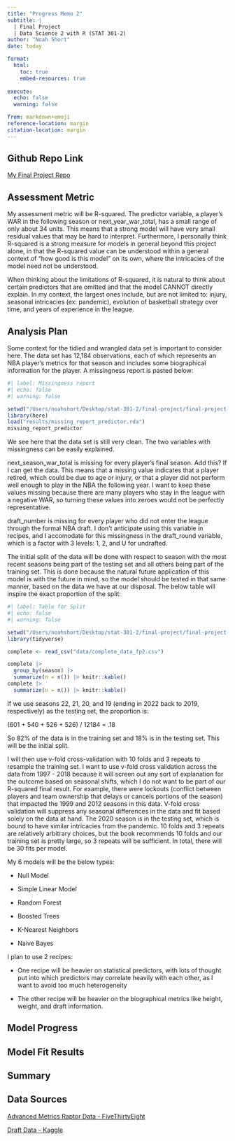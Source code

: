 ```yaml
---
title: "Progress Memo 2"
subtitle: |
  | Final Project 
  | Data Science 2 with R (STAT 301-2)
author: "Noah Short"
date: today

format:
  html:
    toc: true
    embed-resources: true
    
execute:
  echo: false
  warning: false

from: markdown+emoji 
reference-location: margin
citation-location: margin
---
```


::: {.callout-tip icon=false}

## Github Repo Link

[My Final Project Repo](https://github.com/stat301-2-2024-winter/final-project-2-noahshort.git)

:::

## Assessment Metric
My assessment metric will be R-squared. The predictor variable, a player's WAR in the following season or next_year_war_total, has a small range of only about 34 units. This means that a strong model will have very small residual values that may be hard to interpret. Furthermore, I personally think R-squared is a strong measure for models in general beyond this project alone, in that the R-squared value can be understood within a general context of "how good is this model" on its own, where the intricacies of the model need not be understood.

When thinking about the limitations of R-squared, it is natural to think about certain predictors that are omitted and that the model CANNOT directly explain. In my context, the largest ones include, but are not limited to: injury, seasonal intricacies (ex: pandemic), evolution of basketball strategy over time, and years of experience in the league.

## Analysis Plan
Some context for the tidied and wrangled data set is important to consider here. The data set has 12,184 observations, each of which represents an NBA player's metrics for that season and includes some biographical information for the player. A missingness report is pasted below:

```r
#| label: Missingness report
#| echo: false
#| warning: false

setwd("/Users/noahshort/Desktop/stat-301-2/final-project/final-project-2")
library(here)
load("results/missing_report_predictor.rda")
missing_report_predictor
```

We see here that the data set is still very clean. The two variables with missingness can be easily explained.

next_season_war_total is missing for every player's final season. Add this? If I can get the data. This means that a missing value indicates that a player retired, which could be due to age or injury, or that a player did not perform well enough to play in the NBA the following year. I want to keep these values missing because there are many players who stay in the league with a negative WAR, so turning these values into zeroes would not be perfectly representative.

draft_number is missing for every player who did not enter the league through the formal NBA draft. I don't anticipate using this variable in recipes, and I accomodate for this missingness in the draft_round variable, which is a factor with 3 levels: 1, 2, and U for undrafted.

The initial split of the data will be done with respect to season with the most recent seasons being part of the testing set and all others being part of the training set. This is done because the natural future application of this model is with the future in mind, so the model should be tested in that same manner, based on the data we have at our disposal. The below table will inspire the exact proportion of the split:

```r
#| label: Table for Split
#| echo: false
#| warning: false

setwd("/Users/noahshort/Desktop/stat-301-2/final-project/final-project-2")
library(tidyverse)

complete <- read_csv("data/complete_data_fp2.csv")

complete |> 
  group_by(season) |> 
  summarize(n = n()) |> knitr::kable()
complete |> 
  summarize(n = n()) |> knitr::kable()
```
If we use seasons 22, 21, 20, and 19 (ending in 2022 back to 2019, respectively) as the testing set, the proportion is: 

(601 + 540 + 526 + 526) / 12184 = .18

So 82% of the data is in the training set and 18% is in the testing set. This will be the initial split.


I will then use v-fold cross-validation with 10 folds and 3 repeats to resample the training set. I want to use v-fold cross validation across the data from 1997 - 2018 because it will screen out any sort of explanation for the outcome based on seasonal shifts, which I do not want to be part of our R-squared final result. For example, there were lockouts (conflict between players and team ownership that delays or cancels portions of the season) that impacted the 1999 and 2012 seasons in this data. V-fold cross validation will suppress any seasonal differences in the data and fit based solely on the data at hand. The 2020 season is in the testing set, which is bound to have similar intricacies from the pandemic. 10 folds and 3 repeats are relatively arbitrary choices, but the book recommends 10 folds and our training set is pretty large, so 3 repeats will be sufficient. In total, there will be 30 fits per model.


My 6 models will be the below types:

- Null Model

- Simple Linear Model

- Random Forest

- Boosted Trees

- K-Nearest Neighbors

- Naive Bayes


I plan to use 2 recipes:

- One recipe will be heavier on statistical predictors, with lots of thought put into which predictors may correlate heavily with each other, as I want to avoid too much heterogeneity

- The other recipe will be heavier on the biographical metrics like height, weight, and draft information. 



## Model Progress


## Model Fit Results


## Summary


## Data Sources
[Advanced Metrics Raptor Data - FiveThirtyEight](https://github.com/fivethirtyeight/data/blob/master/nba-raptor/historical_RAPTOR_by_player.csv)

[Draft Data - Kaggle](https://www.kaggle.com/datasets/justinas/nba-players-data?resource=download)

